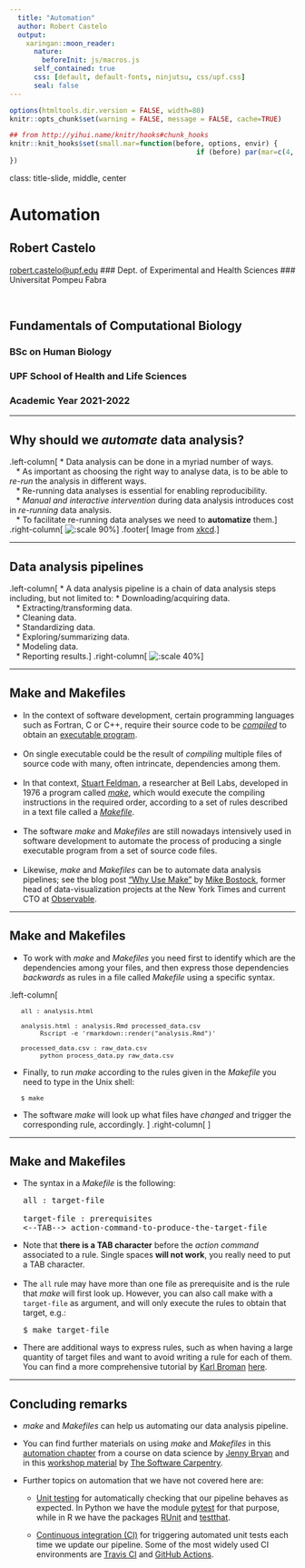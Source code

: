 ```yaml
---
  title: "Automation"
  author: Robert Castelo
  output:
    xaringan::moon_reader:
      nature:
        beforeInit: js/macros.js
      self_contained: true
      css: [default, default-fonts, ninjutsu, css/upf.css]
      seal: false
---
```


```r
options(htmltools.dir.version = FALSE, width=80)
knitr::opts_chunk$set(warning = FALSE, message = FALSE, cache=TRUE)

## from http://yihui.name/knitr/hooks#chunk_hooks
knitr::knit_hooks$set(small.mar=function(before, options, envir) {
                                              if (before) par(mar=c(4, 5, 1, 1)) ## smaller margin on top and right
})
```

class: title-slide, middle, center

# Automation

## Robert Castelo
[robert.castelo@upf.edu](mailto:robert.castelo@upf.edu)
### Dept. of Experimental and Health Sciences
### Universitat Pompeu Fabra

<br>

## Fundamentals of Computational Biology
### BSc on Human Biology
### UPF School of Health and Life Sciences
### Academic Year 2021-2022

---

## Why should we _automate_ data analysis?

.left-column[
* Data analysis can be done in a myriad number of ways.  
  &nbsp;&nbsp;
* As important as choosing the right way to analyse data, is to be able to
  *re-run* the analysis in different ways.  
  &nbsp;&nbsp;
* Re-running data analyses is essential for enabling reproducibility.  
  &nbsp;&nbsp;
* _Manual and interactive intervention_ during data analysis introduces cost
  in *re-running* data analysis.  
  &nbsp;&nbsp;
* To facilitate re-running data analyses we need to **automatize** them.
]
.right-column[
![:scale 90% ](img/automation.png)
]
.footer[
Image from [xkcd](https://xkcd.com/1319).
]

---

## Data analysis pipelines

.left-column[
* A data analysis pipeline is a chain of data analysis steps including,
but not limited to:
  * Downloading/acquiring data.  
    &nbsp;&nbsp;
  * Extracting/transforming data.  
    &nbsp;&nbsp;
  * Cleaning data.  
    &nbsp;&nbsp;
  * Standardizing data.  
    &nbsp;&nbsp;
  * Exploring/summarizing data.  
    &nbsp;&nbsp;
  * Modeling data.  
    &nbsp;&nbsp;
  * Reporting results.
]
.right-column[
![:scale 40%](img/dataanalysispipeline.png)
]

---

## Make and Makefiles

* In the context of software development, certain programming languages
  such as Fortran, C or C++, require their source code to be
  [_compiled_](https://en.wikipedia.org/wiki/Compiler) to obtain an
  [executable program](https://en.wikipedia.org/wiki/Executable).  
  &nbsp;&nbsp;
* On single executable could be the result of _compiling_ multiple files
  of source code with many, often intrincate, dependencies among them.  
  &nbsp;&nbsp;
* In that context, [Stuart Feldman](https://en.wikipedia.org/wiki/Stuart_Feldman),
  a researcher at Bell Labs, developed in 1976 a program called
  [_make_](https://en.wikipedia.org/wiki/Make_%28software%29), which would
  execute the compiling instructions in the required order, according to a
  set of rules described in a text file called a
  [_Makefile_](https://en.wikipedia.org/wiki/Makefile).  
  &nbsp;&nbsp;
* The software _make_ and _Makefiles_ are still nowadays intensively used in
  software development to automate the process of producing a single executable
  program from a set of source code files.  
  &nbsp;&nbsp;
* Likewise, _make_ and _Makefiles_ can be to automate data analysis pipelines;
  see the blog post ["Why Use Make"](https://bost.ocks.org/mike/make) by
  [Mike Bostock](https://en.wikipedia.org/wiki/Mike_Bostock), former head of
  data-visualization projects at the New York Times and current CTO at
  [Observable](https://observablehq.com).

---

## Make and Makefiles

* To work with _make_ and _Makefiles_ you need first to identify which are
the dependencies among your files, and then express those dependencies
_backwards_ as rules in a file called _Makefile_ using a specific syntax.

.left-column[

<pre style="font-size:80%; margin-left:20px;">
all : analysis.html

analysis.html : analysis.Rmd processed_data.csv
     Rscript -e 'rmarkdown::render("analysis.Rmd")'

processed_data.csv : raw_data.csv
     python process_data.py raw_data.csv
</pre>

* Finally, to run _make_ according to the rules given in the _Makefile_
you need to type in the Unix shell:

<pre style="font-size:80%; margin-left:20px;">
$ make
</pre>

* The software _make_ will look up what files have _changed_
and trigger the corresponding rule, accordingly.
]
.right-column[
<p style="margin-left:100px;">
![:scale 50%](img/dataanalysispipelinebackwards.png)
]

---

## Make and Makefiles

* The syntax in a _Makefile_ is the following:
<pre>
all : target-file
&nbsp;&nbsp;
target-file : prerequisites
<--TAB--> action-command-to-produce-the-target-file
</pre>
* Note that **there is a TAB character** before the _action command_
  associated to a rule. Single spaces **will not work**, you really need to
  put a TAB character.  
  &nbsp;&nbsp;
* The `all` rule may have more than one file as prerequisite and is the
  rule that _make_ will first look up. However, you can also call make with
  a `target-file` as argument, and will only execute the rules to obtain
  that target, e.g.:
<pre>
$ make target-file
</pre>
* There are additional ways to express rules, such as when having a large
  quantity of target files and want to avoid writing a rule for each of them.
  You can find a more comprehensive tutorial by
  [Karl Broman](https://www.biostat.wisc.edu/staff/broman-karl)
  [here](https://kbroman.org/minimal_make).

---

## Concluding remarks

* _make_ and _Makefiles_ can help us automating our data analysis pipeline.

* You can find further materials on using _make_ and _Makefiles_ in this
[automation chapter](https://stat545.com/automation-overview.html) from a
course on data science by
[Jenny Bryan](https://jennybryan.org) and in this
[workshop material](https://swcarpentry.github.io/make-novice) by
[The Software Carpentry](https://software-carpentry.org).

* Further topics on automation that we have not covered here are:

  * [Unit testing](https://en.wikipedia.org/wiki/Unit_testing) for
  automatically checking that our pipeline behaves as expected. In
  Python we have the module
  [pytest](https://docs.pytest.org/en/stable/getting-started.html)
  for that purpose, while in R we have the packages
  [RUnit](https://cran.r-project.org/web/packages/RUnit/index.html)
  and
  [testthat](https://testthat.r-lib.org).

  * [Continuous integration (CI)](https://en.wikipedia.org/wiki/Continuous_integration)
  for triggering automated unit tests each time we update our pipeline. Some
  of the most widely used CI environments are
  [Travis CI](https://travis-ci.org) and
  [GitHub Actions](https://github.com/features/actions).

